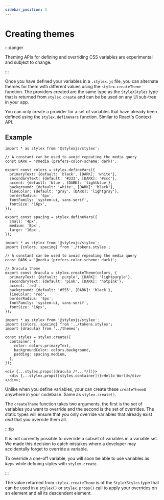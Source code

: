 ```yaml
---
sidebar_position: 3
---
```



# Creating themes

:::danger

Theming APIs for defining and overriding CSS variables are experimental and
subject to change.

:::

Once you have defined your variables in a `.stylex.js` file, you can alternate
themes for them with different values using the `stylex.createTheme` function. 
The providers created are the same type as the `StyleXStyles` type that is returned 
from `stylex.create` and can be be used on any UI sub-tree in your app.

You can only create a provider for a set of variables that have already been
defined using the `stylex.defineVars` function. Similar to React's Context API.

## Example

<Tabs>
<TabItem label="Declaring Variables" value="var-export">

```tsx title="tokens.stylex.js"
import * as stylex from '@stylexjs/stylex';

// A constant can be used to avoid repeating the media query
const DARK = '@media (prefers-color-scheme: dark)';

export const colors = stylex.defineVars({
  primaryText: {default: 'black', [DARK]: 'white'},
  secondaryText: {default: '#333', [DARK]: '#ccc'},
  accent: {default: 'blue', [DARK]: 'lightblue'},
  background: {default: 'white', [DARK]: 'black'},
  lineColor: {default: 'gray', [DARK]: 'lightgray'},
  borderRadius: '4px',
  fontFamily: 'system-ui, sans-serif',
  fontSize: '16px',
});

export const spacing = stylex.defineVars({
  small: '4px',
  medium: '8px',
  large: '16px',
});
```

</TabItem>
<TabItem label="Variable Override Provider" value="var-override" default>

```tsx title="themes.js"
import * as stylex from '@stylexjs/stylex';
import {colors, spacing} from './tokens.styles';

// A constant can be used to avoid repeating the media query
const DARK = '@media (prefers-color-scheme: dark)';

// Dracula theme
export const dracula = stylex.createTheme(colors, {
  primaryText: {default: 'purple', [DARK]: 'lightpurple'},
  secondaryText: {default: 'pink', [DARK]: 'hotpink'},
  accent: 'red',
  background: {default: '#555', [DARK]: 'black'},
  lineColor: 'red',
  borderRadius: '4px',
  fontFamily: 'system-ui, sans-serif',
  fontSize: '16px',
});
```

</TabItem>
<TabItem label="Using Variables" value="var-import">

```tsx title="components/MyComponent.js"
import * as stylex from '@stylexjs/stylex';
import {colors, spacing} from '../tokens.styles';
import {dracula} from '../themes';

const styles = stylex.create({
  container: {
    color: colors.primaryText,
    backgroundColor: colors.background,
    padding: spacing.medium,
  },
});

<div {...stylex.props([dracula /*...*/])}>
  <div {...stylex.props([styles.container])}>Hello World</div>
</div>;
```

</TabItem>
</Tabs>

Unlike when you define variables, your can create these `createTheme`s anywhere
in your codebase. Same as `stylex.create()`.

The `createTheme` function takes two arguments, the first is the set of
variables you want to override and the second is the set of overrides. The
static types will ensure that you only override variables that already exist
_and_ that you override them all.

:::tip

It is not currently possible to override a subset of variables in a variable
set. We made this decision to catch mistakes where a developer may accidentally
forget to override a variable.

To override a one-off variable, you will soon be able to use variables as *keys*
while defining styles with `stylex.create`.

:::

The value returned from `stylex.createTheme` is of the `StyleXStyles` type that
can be used in a `stylex()` or `stylex.props()` call to apply your overrides on
an element and all its descendent element.
